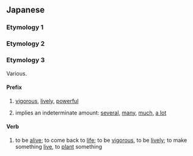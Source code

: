 ==Japanese==

===Etymology 1===
{{ja-see-kango|育|郁|粥|畏懼|偉躯}}

===Etymology 2===
{{ja-see|行|行く}}

===Etymology 3===
Various.

====Prefix====
{{ja-pos|prefix}}

# {{ja-def|生|活}} {{qualifier|attaches to nouns}} [[vigorous]], [[lively]], [[powerful]]
# {{ja-def|幾}} {{qualifier|attaches to nouns}} implies an indeterminate amount: [[several]], [[many]], [[much]], [[a lot]]

====Verb====
{{ja-verb|type=yo}}

# {{ja-def|生く}} to be [[alive]]; to come back to [[life]]; to be [[vigorous]], to be [[lively]]; to make something [[live]], to [[plant]] something